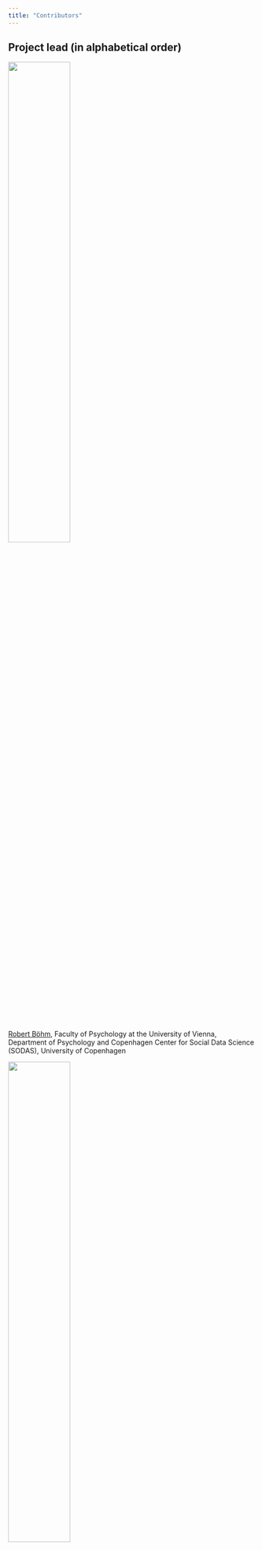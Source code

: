 ```yaml
---
title: "Contributors"
---
```


## Project lead (in alphabetical order)

![](https://lh3.googleusercontent.com/cuV7-CVRkQR-LWTmdEbauxfYwrhH7GhGd1X5prfP6I0YAmcn_qFR4Dj7bRECluaKYhrS0Sk_8OyOhPHH3gSpAFyehmpt7vRBrg5MIQvizpLHZ7zHLfwg4Vqr4zVpVrKzLtFqgdIFH5BAvDCYeB9cI7IwSj0ju4WggCgaRWdx6ZE15nyEMXGZix0xT0dWqw){width="50%"}

[Robert Böhm](https://www.robertboehm.info/), Faculty of Psychology at the University of Vienna, Department of Psychology and Copenhagen Center for Social Data Science (SODAS), University of Copenhagen

![](https://lh4.googleusercontent.com/3Ed_A29R4ld9BqiCn-uhM2msKJR7WWlYjUcWbdXDtvBDm29OFfpW4VcNC0kOQUFXVccTGrz9kEIx7sTX63s5gzT4dH0fJ0k-5fRbdqusPQXCATkJy9IszcsJrblOApa5ejXKBGj6LfISjz2bOGupGr8ipuTWEcjpF5qcCKhpZ5_0RDniDGqaG7nzgv9-pg){width="50%"}

Lau Lilleholt, Department of Psychology and Copenhagen Center for Social Data Science (SODAS), University of Copenhagen

![](images/ingo_photo.jpg){width="75%"}

Ingo Zettler, Department of Psychology and Copenhagen Center for Social Data Science (SODAS), University of Copenhagen

\## \*\*Student assistants\*\*

Josefine T. Meineche

Cecilie F. Strandsberg

Andreas Windfeld

Frederik C. Windfeld

## \*\*Collaborators\*\*

Mitja D. Back (University of Münster)

Cornelia Betsch (University of Erfurt)

Sarah Faber (Rotman Research Institute of Baycrest Centre, University of Toronto)

Lisa Felgendreff (University of Erfurt)

Jan Fousek (Institut de Neurosciences des Systèmes UMR INSERM 1106, Aix-Marseille Université)

Mattis Geiger (Ulm University)

Katharina Geukes (University of Münster)

Matthias Gondan (University of Innsbruck)

Daniel W. Heck (University of Marburg)

Viktor K. Jirsa (Institut de Neurosciences des Systèmes UMR INSERM 1106, Aix-Marseille Université)

Tabea H. Kaufmann (University of Marburg)

Lara Kroencke (University of Münster)

Anthony R. Mcintosh (Rotman Research Institute of Baycrest Centre, University of Toronto)

Morten Moshagen (Ulm University)

Spase Petkoski (Institut de Neurosciences des Systèmes UMR INSERM 1106, Aix-Marseille Université)

Lotte Pummerer (Leibnitz-Institut für Wissensmedien, Tübingen)

Franziska Rees (Ulm University)

Ana P. Santana (University of Copenhagen)

Kai Sassenberg (Leibnitz-Institut für Wissensmedien, Tübingen & University of Tübingen)

Christoph Schild (University of Siegen)

Kelly Shen (Rotman Research Institute of Baycrest Centre, University of Toronto)

Till Utesch (University of Münster)

Huifang Wang (Institut de Neurosciences des Systèmes UMR INSERM 1106, Aix-Marseille Université)

Oliver Wilhelm (Ulm University)

Kevin Winter (Leibnitz-Institut für Wissensmedien, Tübingen)

Marmaduke Woodman (Institut de Neurosciences des Systèmes UMR INSERM 1106, Aix-Marseille Université)
